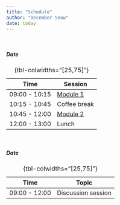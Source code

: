 ```yaml
---
title: "Schedule"
author: "December Snow"
date: today
---
```


<br>

##### Date

| Time | Session |
|------|------|
| 09:00 - 10:15 | [Module 1](module1.qmd) |
| 10:15 - 10:45 | Coffee break |
| 10:45 - 12:00 | [Module 2](module2.qmd) |
| 12:00 - 13:00 | Lunch |
: {tbl-colwidths="[25,75]"} 

<br/>
     
##### Date    

| Time | Topic |
|------|------|
| 09:00 - 12:00 | Discussion session |
: {tbl-colwidths="[25,75]"} 